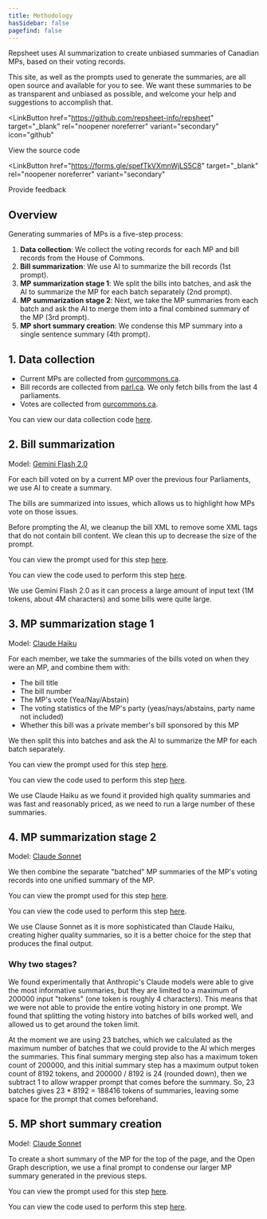 ```yaml
---
title: Methodology
hasSidebar: false
pagefind: false
---
```



Repsheet uses AI summarization to create unbiased summaries of Canadian MPs, based on their voting records.

This site, as well as the prompts used to generate the summaries, are all open source and available for you to see. We want these summaries to be as transparent and unbiased as possible, and welcome your help and suggestions to accomplish that.

<LinkButton
  href="https://github.com/repsheet-info/repsheet"
  target="_blank"
  rel="noopener noreferrer"
  variant="secondary"
  icon="github"
>
  View the source code
</LinkButton>

<LinkButton
  href="https://forms.gle/spefTkVXmnWjLS5C8"
  target="_blank"
  rel="noopener noreferrer"
  variant="secondary"
>
  Provide feedback
</LinkButton>

## Overview

Generating summaries of MPs is a five-step process:

1. **Data collection**: We collect the voting records for each MP and bill records from the House of Commons.
2. **Bill summarization**: We use AI to summarize the bill records (1st prompt).
3. **MP summarization stage 1**: We split the bills into batches, and ask the AI to summarize the MP for each batch separately (2nd prompt).
4. **MP summarization stage 2**: Next, we take the MP summaries from each batch and ask the AI to merge them into a final combined summary of the MP (3rd prompt).
5. **MP short summary creation**: We condense this MP summary into a single sentence summary (4th prompt).

## 1. Data collection

- Current MPs are collected from <a href="https://www.ourcommons.ca/Members" target="_blank" rel="noopener noreferrer">ourcommons.ca</a>.
- Bill records are collected from <a href="https://www.parl.ca/legisinfo/en/bills" target="_blank" rel="noopener noreferrer">parl.ca</a>. We only fetch bills from the last 4 parliaments.
- Votes are collected from <a href="https://www.ourcommons.ca/Members/en/votes" target="_blank" rel="noopener noreferrer">ourcommons.ca</a>.

You can view our data collection code <a href="https://github.com/repsheet-info/repsheet/blob/main/repsheet_backend/fetch_data.py" target="_blank" rel="noopener noreferrer">here</a>.

## 2. Bill summarization

Model: <a href="https://cloud.google.com/vertex-ai/generative-ai/docs/models/gemini/2-0-flash" target="_blank"  rel="noopener noreferrer">Gemini Flash 2.0</a>

For each bill voted on by a current MP over the previous four Parliaments, we use AI to create a summary.

The bills are summarized into issues, which allows us to highlight how MPs vote on those issues.

Before prompting the AI, we cleanup the bill XML to remove some XML tags that do not contain bill content. We clean this up to decrease the size of the prompt.

You can view the prompt used for this step <a href="https://github.com/repsheet-info/repsheet/blob/main/prompts/summarize-bill/001.txt" target="_blank" rel="noopener noreferrer">here</a>.

You can view the code used to perform this step <a href="https://github.com/repsheet-info/repsheet/blob/main/repsheet_backend/summarize_bills.py" target="_blank" rel="noopener noreferrer">here</a>.

We use Gemini Flash 2.0 as it can process a large amount of input text (1M tokens, about 4M characters) and some bills were quite large.

## 3. MP summarization stage 1

Model: <a href="https://www.anthropic.com/claude/haiku" target="_blank"  rel="noopener noreferrer">Claude Haiku</a>

For each member, we take the summaries of the bills voted on when they were an MP, and combine them with:

- The bill title
- The bill number
- The MP's vote (Yea/Nay/Abstain)
- The voting statistics of the MP's party (yeas/nays/abstains, party name not included)
- Whether this bill was a private member's bill sponsored by this MP

We then split this into batches and ask the AI to summarize the MP for each batch separately.

You can view the prompt used for this step <a href="https://github.com/repsheet-info/repsheet/blob/main/prompts/summarize-member/001.txt" target="_blank" rel="noopener noreferrer">here</a>.

You can view the code used to perform this step <a href="https://github.com/repsheet-info/repsheet/blob/main/repsheet_backend/summarize_members.py" target="_blank" rel="noopener noreferrer">here</a>.

We use Claude Haiku as we found it provided high quality summaries and was fast and reasonably priced, as we need to run a large number of these summaries.

## 4. MP summarization stage 2

Model: <a href="https://www.anthropic.com/claude/sonnet" target="_blank"  rel="noopener noreferrer">Claude Sonnet</a>

We then combine the separate "batched" MP summaries of the MP's voting records into one unified summary of the MP.

You can view the prompt used for this step <a href="https://github.com/repsheet-info/repsheet/blob/main/prompts/merge-summaries/001.txt" target="_blank" rel="noopener noreferrer">here</a>.

You can view the code used to perform this step <a href="https://github.com/repsheet-info/repsheet/blob/main/repsheet_backend/summarize_members.py" target="_blank" rel="noopener noreferrer">here</a>.

We use Clause Sonnet as it is more sophisticated than Claude Haiku, creating higher quality summaries,
so it is a better choice for the step that produces the final output.

### Why two stages?

We found experimentally that Anthropic's Claude models were able to give the most informative summaries, but they are limited to a maximum of 200000 input "tokens" (one token is roughly 4 characters).
This means that we were not able to provide the entire voting history in one prompt.
We found that splitting the voting history into batches of bills worked well, and allowed us to get around the token limit.

At the moment we are using 23 batches, which we calculated as the maximum number of batches that we could provide to the AI which merges the summaries.
This final summary merging step also has a maximum token count of 200000,
and this initial summary step has a maximum output token count of 8192 tokens, and 200000 / 8192 is 24 (rounded down),
then we subtract 1 to allow wrapper prompt that comes before the summary.
So, 23 batches gives 23 \* 8192 = 188416 tokens of summaries, leaving some space for the prompt that comes beforehand.

## 5. MP short summary creation

Model: <a href="https://www.anthropic.com/claude/sonnet" target="_blank"  rel="noopener noreferrer">Claude Sonnet</a>

To create a short summary of the MP for the top of the page, and the Open Graph description, we use a final prompt to condense our larger MP summary generated in the previous steps.

You can view the prompt used for this step <a href="https://github.com/repsheet-info/repsheet/blob/main/prompts/condense-summary/001.txt" target="_blank" rel="noopener noreferrer">here</a>.

You can view the code used to perform this step <a href="https://github.com/repsheet-info/repsheet/blob/main/repsheet_backend/summarize_members.py" target="_blank" rel="noopener noreferrer">here</a>.
